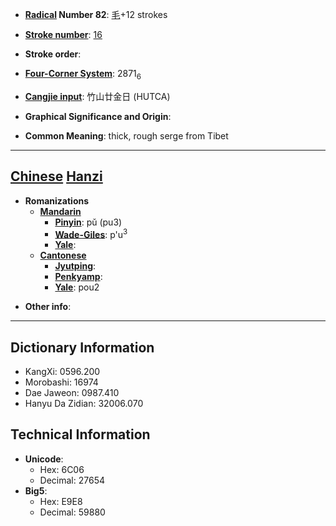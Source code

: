 * '''[[Wiktionary:Chinese radical index| Radical]] Number 82''': [[Wiktionary:Chinese radical index 毛|毛]]+12 strokes

* '''[[Wiktionary:Chinese total strokes index|Stroke number]]''': [[Wiktionary:Chinese total strokes index 16|16]]

* '''Stroke order''': 

* '''[[Wiktionary:Chinese four corner index|Four-Corner System]]''': 2871<sub>6</sub>

* '''[[Wiktionary:Chinese Cangjie index|Cangjie input]]''': 竹山廿金日 (HUTCA)

* '''Graphical Significance and Origin''': 

* '''Common Meaning''': thick, rough serge from Tibet

----

== [[Chinese]] [[Hanzi]] ==

* '''Romanizations'''
** '''[[Mandarin]]'''
*** '''[[Pinyin]]''': pǔ (pu3)
*** '''[[Wade-Giles]]''': p'u<sup>3</sup>
*** '''[[Yale]]''': 
** '''[[Cantonese]]'''
*** '''[[Jyutping]]''':
*** '''[[Penkyamp]]''': 
*** '''[[Yale]]''': pou2

* '''Other info''': 

----

== Dictionary Information ==

* KangXi: 0596.200
* Morobashi: 16974
* Dae Jaweon: 0987.410
* Hanyu Da Zidian: 32006.070

== Technical Information ==

* '''Unicode''':
** Hex: 6C06
** Decimal: 27654
* '''Big5''':
** Hex: E9E8
** Decimal: 59880